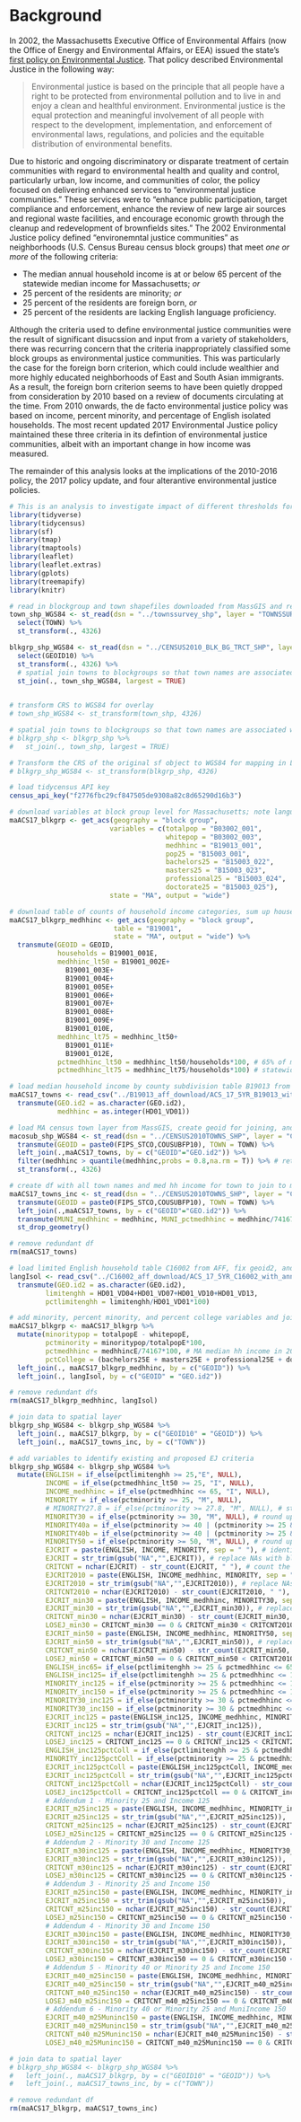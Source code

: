 # Background {#background}

In 2002, the Massachusetts Executive Office of Environmental Affairs (now the Office of Energy and Environmental Affairs, or EEA) issued the state's [first policy on Environmental Justice](https://www.mass.gov/files/documents/2017/11/29/ej%20policy%202002.pdf). That policy described Environmental Justice in the following way:

> Environmental justice is based on the principle that all people have a right to be protected from environmental pollution and to live in and enjoy a clean and healthful environment.  Environmental justice is the equal protection and meaningful involvement of all people with respect to the development, implementation, and enforcement of environmental laws, regulations, and policies and the equitable distribution of environmental benefits. 

Due to historic and ongoing discriminatory or disparate treatment of certain communities with regard to environmental health and quality and control, particularly urban, low income, and communities of color, the policy focused on delivering enhanced services to "environmental justice communities."  These services were to "enhance public participation, target compliance and enforcement, enhance the review of new large air sources and regional waste facilities, and encourage economic growth through the cleanup and redevelopment of brownfields sites." The 2002 Environmental Justice policy defined "environemntal justice communities" as neighborhoods (U.S. Census Bureau census block groups) that meet *one or more* of the following criteria: 

* The median annual household income is at or below 65 percent of the statewide median income for Massachusetts; *or*
* 25 percent of the residents are minority; *or*
* 25 percent of the residents are foreign born, *or*
* 25 percent of the residents are lacking English language proficiency.

Although the criteria used to define environmental justice communities were the result of significant disucssion and input from a variety of stakeholders, there was recurring concern that the criteria inappropriately classified some block groups as environmental justice communities. This was particularly the case for the foreign born criterion, which could include wealthier and more highly educated neighborhoods of East and South Asian immigrants. As a result, the foreign born criterion seems to have been quietly dropped from consideration by 2010 based on a review of documents circulating at the time. From 2010 onwards, the de facto environmental justice policy was based on income, percent minority, and percentage of English isolated households. The most recent updated 2017 Environmental Justice policy maintained these three criteria in its defintion of environmental justice communities, albeit with an important change in how income was measured.

The remainder of this analysis looks at the implications of the 2010-2016 policy, the 2017 policy update, and four alterantive environmental justice policies. 

```r
# This is an analysis to investigate impact of different thresholds for EJ communities in Massachusetts
library(tidyverse)
library(tidycensus)
library(sf)
library(tmap)
library(tmaptools)
library(leaflet)
library(leaflet.extras)
library(gplots)
library(treemapify)
library(knitr)

# read in blockgroup and town shapefiles downloaded from MassGIS and reproject to WGS84
town_shp_WGS84 <- st_read(dsn = "../townssurvey_shp", layer = "TOWNSSURVEY_POLYM", quiet = TRUE) %>% 
  select(TOWN) %>% 
  st_transform(., 4326)

blkgrp_shp_WGS84 <- st_read(dsn = "../CENSUS2010_BLK_BG_TRCT_SHP", layer = "CENSUS2010BLOCKGROUPS_POLY", quiet = TRUE) %>% 
  select(GEOID10) %>% 
  st_transform(., 4326) %>% 
  # spatial join towns to blockgroups so that town names are associated with each blockgroup
  st_join(., town_shp_WGS84, largest = TRUE)
  

# transform CRS to WGS84 for overlay
# town_shp_WGS84 <- st_transform(town_shp, 4326)

# spatial join towns to blockgroups so that town names are associated with each blockgroup
# blkgrp_shp <- blkgrp_shp %>% 
#   st_join(., town_shp, largest = TRUE)

# Transform the CRS of the original sf object to WGS84 for mapping in Leaflet
# blkgrp_shp_WGS84 <- st_transform(blkgrp_shp, 4326)

# load tidycensus API key
census_api_key("f2776fbc29cf847505de9308a82c8d65290d16b3")

# download variables at block group level for Massachusetts; note language isolation missing from tidycensus
maACS17_blkgrp <- get_acs(geography = "block group", 
                         variables = c(totalpop = "B03002_001", 
                                       whitepop = "B03002_003", 
                                       medhhinc = "B19013_001",
                                       pop25 = "B15003_001",
                                       bachelors25 = "B15003_022",
                                       masters25 = "B15003_023",
                                       professional25 = "B15003_024",
                                       doctorate25 = "B15003_025"),
                         state = "MA", output = "wide")

# download table of counts of household income categories, sum up households in categories below statewide median of $74,167
maACS17_blkgrp_medhhinc <- get_acs(geography = "block group", 
                          table = "B19001",
                          state = "MA", output = "wide") %>% 
  transmute(GEOID = GEOID,
            households = B19001_001E,
            medhhinc_lt50 = B19001_002E+
              B19001_003E+
              B19001_004E+
              B19001_005E+
              B19001_006E+
              B19001_007E+
              B19001_008E+
              B19001_009E+
              B19001_010E,
            medhhinc_lt75 = medhhinc_lt50+
              B19001_011E+
              B19001_012E,
            pctmedhhinc_lt50 = medhhinc_lt50/households*100, # 65% of median is $48,208. Closest range is 45 - 49,9
            pctmedhhinc_lt75 = medhhinc_lt75/households*100) # statewide median of $74,167. Closest range is 60 - 74,9

# load median household income by county subdivision table B19013 from AFF
maACS17_towns <- read_csv("../B19013_aff_download/ACS_17_5YR_B19013_with_ann.csv") %>% 
  transmute(GEO.id2 = as.character(GEO.id2),
            medhhinc = as.integer(HD01_VD01))

# load MA census town layer from MassGIS, create geoid for joining, and then join median incomes
macosub_shp_WGS84 <- st_read(dsn = "../CENSUS2010TOWNS_SHP", layer = "CENSUS2010TOWNS_POLY", quiet = TRUE) %>% 
  transmute(GEOID = paste0(FIPS_STCO,COUSUBFP10), TOWN = TOWN) %>% 
  left_join(.,maACS17_towns, by = c("GEOID"="GEO.id2")) %>% 
  filter(medhhinc > quantile(medhhinc,probs = 0.8,na.rm = T)) %>% # retain only top quintile
  st_transform(., 4326)

# create df with all town names and med hh income for town to join to master df
maACS17_towns_inc <- st_read(dsn = "../CENSUS2010TOWNS_SHP", layer = "CENSUS2010TOWNS_POLY", quiet = TRUE) %>% 
  transmute(GEOID = paste0(FIPS_STCO,COUSUBFP10), TOWN = TOWN) %>% 
  left_join(.,maACS17_towns, by = c("GEOID"="GEO.id2")) %>% 
  transmute(MUNI_medhhinc = medhhinc, MUNI_pctmedhhinc = medhhinc/74167*100, TOWN = TOWN) %>% 
  st_drop_geometry()

# remove redundant df
rm(maACS17_towns)

# load limited English household table C16002 from AFF, fix geoid2, and add variables for limited English speaking households
langIsol <- read_csv("../C16002_aff_download/ACS_17_5YR_C16002_with_ann.csv") %>% 
  transmute(GEO.id2 = as.character(GEO.id2),
         limitenghh = HD01_VD04+HD01_VD07+HD01_VD10+HD01_VD13,
         pctlimitenghh = limitenghh/HD01_VD01*100)

# add minority, percent minority, and percent college variables and join medhhinc counts and linguistic isolation data
maACS17_blkgrp <- maACS17_blkgrp %>% 
  mutate(minoritypop = totalpopE - whitepopE,
         pctminority = minoritypop/totalpopE*100,
         pctmedhhinc = medhhincE/74167*100, # MA median hh income in 2017 dollars for 2013-2017 was $74,167
         pctCollege = (bachelors25E + masters25E + professional25E + doctorate25E)/pop25E*100) %>% 
  left_join(., maACS17_blkgrp_medhhinc, by = c("GEOID")) %>% 
  left_join(., langIsol, by = c("GEOID" = "GEO.id2"))

# remove redundant dfs
rm(maACS17_blkgrp_medhhinc, langIsol)

# join data to spatial layer
blkgrp_shp_WGS84 <- blkgrp_shp_WGS84 %>% 
  left_join(., maACS17_blkgrp, by = c("GEOID10" = "GEOID")) %>% 
  left_join(., maACS17_towns_inc, by = c("TOWN"))

# add variables to identify existing and proposed EJ criteria
blkgrp_shp_WGS84 <- blkgrp_shp_WGS84 %>% 
  mutate(ENGLISH = if_else(pctlimitenghh >= 25,"E", NULL),
         INCOME = if_else(pctmedhhinc_lt50 >= 25, "I", NULL),
         INCOME_medhhinc = if_else(pctmedhhinc <= 65, "I", NULL),
         MINORITY = if_else(pctminority >= 25, "M", NULL),
         # MINORITY27.8 = if_else(pctminority >= 27.8, "M", NULL), # statewide percentage minority is 27.8% for 2018
         MINORITY30 = if_else(pctminority >= 30, "M", NULL), # round up to 30% to see what happens
         MINORITY40a = if_else(pctminority >= 40 | (pctminority >= 25 & pctmedhhinc <= 150), "M", NULL), # m40 or m25 & inc150
         MINORITY40b = if_else(pctminority >= 40 | (pctminority >= 25 & MUNI_pctmedhhinc <= 150), "M", NULL), # m40 or m25 & inc150
         MINORITY50 = if_else(pctminority >= 50, "M", NULL), # round up to 50% to see what happens
         EJCRIT = paste(ENGLISH, INCOME, MINORITY, sep = " "), # identify EJ criteria met for 2017 policy
         EJCRIT = str_trim(gsub("NA","",EJCRIT)), # replace NAs with blank space and strip out leading and trailing whitespace
         CRITCNT = nchar(EJCRIT) - str_count(EJCRIT, " "), # count the number of EJ criteria met for 2017 policy
         EJCRIT2010 = paste(ENGLISH, INCOME_medhhinc, MINORITY, sep = " "), # identify EJ criteria met for 2010 policy
         EJCRIT2010 = str_trim(gsub("NA","",EJCRIT2010)), # replace NAs with blank space and strip out leading and trailing whitespace
         CRITCNT2010 = nchar(EJCRIT2010) - str_count(EJCRIT2010, " "), # count the number of EJ criteria met for 2010 policy
         EJCRIT_min30 = paste(ENGLISH, INCOME_medhhinc, MINORITY30, sep = " "), # identify EJ criteria met for 2010 modified
         EJCRIT_min30 = str_trim(gsub("NA","",EJCRIT_min30)), # replace NAs with blank space and strip out leading and trailing whitespace
         CRITCNT_min30 = nchar(EJCRIT_min30) - str_count(EJCRIT_min30, " "), # count the number of EJ criteria met
         LOSEJ_min30 = CRITCNT_min30 == 0 & CRITCNT_min30 < CRITCNT2010, # blkgrps that change to not EJ from 2010 
         EJCRIT_min50 = paste(ENGLISH, INCOME_medhhinc, MINORITY50, sep = " "), # identify EJ criteria met for 2010 modified
         EJCRIT_min50 = str_trim(gsub("NA","",EJCRIT_min50)), # replace NAs with blank space and strip out leading and trailing whitespace
         CRITCNT_min50 = nchar(EJCRIT_min50) - str_count(EJCRIT_min50, " "), # count the number of EJ criteria met
         LOSEJ_min50 = CRITCNT_min50 == 0 & CRITCNT_min50 < CRITCNT2010, # blkgrps that change to not EJ from 2010 
         ENGLISH_inc65= if_else(pctlimitenghh >= 25 & pctmedhhinc <= 65, "E", NULL), # English isolated AND  income criterion
         ENGLISH_inc125= if_else(pctlimitenghh >= 25 & pctmedhhinc <= 125, "E", NULL), # English isolated AND < 125% med hh inc
         MINORITY_inc125 = if_else(pctminority >= 25 & pctmedhhinc <= 125, "M", NULL), # minority AND < 125% med hh inc
         MINORITY_inc150 = if_else(pctminority >= 25 & pctmedhhinc <= 150, "M", NULL), # minority AND < 150% med hh inc
         MINORITY30_inc125 = if_else(pctminority >= 30 & pctmedhhinc <= 125, "M", NULL), # minority30 AND < 125% med hh inc
         MINORITY30_inc150 = if_else(pctminority >= 30 & pctmedhhinc <= 150, "M", NULL), # minority30 AND < 150% med hh inc
         EJCRIT_inc125 = paste(ENGLISH_inc125, INCOME_medhhinc, MINORITY_inc125, sep = " "),
         EJCRIT_inc125 = str_trim(gsub("NA","",EJCRIT_inc125)),
         CRITCNT_inc125 = nchar(EJCRIT_inc125) - str_count(EJCRIT_inc125, " "),
         LOSEJ_inc125 = CRITCNT_inc125 == 0 & CRITCNT_inc125 < CRITCNT2010, # blkgrps that change to not EJ from 2010 policy
         ENGLISH_inc125pctColl = if_else(pctlimitenghh >= 25 & pctmedhhinc <= 125 & pctCollege <= 50, "E", NULL), 
         MINORITY_inc125pctColl = if_else(pctminority >= 25 & pctmedhhinc <= 125 & pctCollege <= 50, "M", NULL), 
         EJCRIT_inc125pctColl = paste(ENGLISH_inc125pctColl, INCOME_medhhinc, MINORITY_inc125pctColl, sep = " "),
         EJCRIT_inc125pctColl = str_trim(gsub("NA","",EJCRIT_inc125pctColl)),
         CRITCNT_inc125pctColl = nchar(EJCRIT_inc125pctColl) - str_count(EJCRIT_inc125pctColl, " "),
         LOSEJ_inc125pctColl = CRITCNT_inc125pctColl == 0 & CRITCNT_inc125pctColl < CRITCNT2010,
         # Addendum 1 - Minority 25 and Income 125
         EJCRIT_m25inc125 = paste(ENGLISH, INCOME_medhhinc, MINORITY_inc125, sep = " "),
         EJCRIT_m25inc125 = str_trim(gsub("NA","",EJCRIT_m25inc125)),
         CRITCNT_m25inc125 = nchar(EJCRIT_m25inc125) - str_count(EJCRIT_m25inc125, " "),
         LOSEJ_m25inc125 = CRITCNT_m25inc125 == 0 & CRITCNT_m25inc125 < CRITCNT2010,
         # Addendum 2 - Minority 30 and Income 125
         EJCRIT_m30inc125 = paste(ENGLISH, INCOME_medhhinc, MINORITY30_inc125, sep = " "),
         EJCRIT_m30inc125 = str_trim(gsub("NA","",EJCRIT_m30inc125)),
         CRITCNT_m30inc125 = nchar(EJCRIT_m30inc125) - str_count(EJCRIT_m30inc125, " "),
         LOSEJ_m30inc125 = CRITCNT_m30inc125 == 0 & CRITCNT_m30inc125 < CRITCNT2010,
         # Addendum 3 - Minority 25 and Income 150
         EJCRIT_m25inc150 = paste(ENGLISH, INCOME_medhhinc, MINORITY_inc150, sep = " "),
         EJCRIT_m25inc150 = str_trim(gsub("NA","",EJCRIT_m25inc150)),
         CRITCNT_m25inc150 = nchar(EJCRIT_m25inc150) - str_count(EJCRIT_m25inc150, " "),
         LOSEJ_m25inc150 = CRITCNT_m25inc150 == 0 & CRITCNT_m25inc150 < CRITCNT2010,
         # Addendum 4 - Minority 30 and Income 150
         EJCRIT_m30inc150 = paste(ENGLISH, INCOME_medhhinc, MINORITY30_inc150, sep = " "),
         EJCRIT_m30inc150 = str_trim(gsub("NA","",EJCRIT_m30inc150)),
         CRITCNT_m30inc150 = nchar(EJCRIT_m30inc150) - str_count(EJCRIT_m30inc150, " "),
         LOSEJ_m30inc150 = CRITCNT_m30inc150 == 0 & CRITCNT_m30inc150 < CRITCNT2010,
         # Addendum 5 - Minority 40 or Minority 25 and Income 150
         EJCRIT_m40_m25inc150 = paste(ENGLISH, INCOME_medhhinc, MINORITY40a, sep = " "),
         EJCRIT_m40_m25inc150 = str_trim(gsub("NA","",EJCRIT_m40_m25inc150)),
         CRITCNT_m40_m25inc150 = nchar(EJCRIT_m40_m25inc150) - str_count(EJCRIT_m40_m25inc150, " "),
         LOSEJ_m40_m25inc150 = CRITCNT_m40_m25inc150 == 0 & CRITCNT_m40_m25inc150 < CRITCNT2010,
         # Addendum 6 - Minority 40 or Minority 25 and MuniIncome 150
         EJCRIT_m40_m25Muninc150 = paste(ENGLISH, INCOME_medhhinc, MINORITY40b, sep = " "),
         EJCRIT_m40_m25Muninc150 = str_trim(gsub("NA","",EJCRIT_m40_m25Muninc150)),
         CRITCNT_m40_m25Muninc150 = nchar(EJCRIT_m40_m25Muninc150) - str_count(EJCRIT_m40_m25Muninc150, " "),
         LOSEJ_m40_m25Muninc150 = CRITCNT_m40_m25Muninc150 == 0 & CRITCNT_m40_m25Muninc150 < CRITCNT2010)

# join data to spatial layer
# blkgrp_shp_WGS84 <- blkgrp_shp_WGS84 %>% 
#   left_join(., maACS17_blkgrp, by = c("GEOID10" = "GEOID")) %>% 
#   left_join(., maACS17_towns_inc, by = c("TOWN"))

# remove redundant df
rm(maACS17_blkgrp, maACS17_towns_inc)
```
